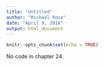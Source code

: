 ```yaml
---
title: "Untitled"
author: "Michael Rose"
date: "April 9, 2018"
output: html_document
---
```


```r
knitr::opts_chunk$set(echo = TRUE)
```

No code in chapter 24. 